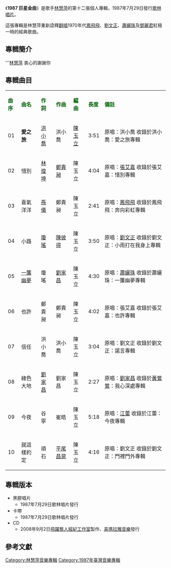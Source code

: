 {{unreferenced|time=2014-01-16T14:29:20+00:00}}
{{Infobox album <!-- See Wikipedia:WikiProject_Albums -->
| name       = 1987 巨星金曲
| type       = 專輯
| artist     = [[林慧萍|林慧萍]]
| cover      = 
| released   = 1987年7月29日
| genre      = [[國語流行音樂|國語流行音樂]]
| length     = 38分11秒
| label      = [[歌林唱片|歌林唱片]]
<!-- 未知參數 | number     = KLQA-1335 -->
| producer   = 呂子厚
| prev_title = [[一個人_一段情|一個人 一段情]]
| prev_year  = 1987 <!-- 3月 -->
| next_title = [[不要回頭看|不要回頭看]]
| next_year  = 1987 <!-- 11月 -->
}}
《'''1987 巨星金曲'''》是歌手[[林慧萍|林慧萍]]的第十二張個人專輯，1987年7月29日發行[[歌林唱片|歌林唱片]]。

這張專輯是林慧萍重新詮釋[[翻唱|翻唱]]1970年代[[鳳飛飛|鳳飛飛]]、[[劉文正|劉文正]]、[[蕭孋珠|蕭孋珠]]及[[鄧麗君|鄧麗君]]紅極一時的經典歌曲。

==專輯簡介==

'''[[林慧萍|林慧萍]]  衷心的謝謝你


==專輯曲目==
{| class="wikitable"
|-
| <font color=darkgreen>'''曲序'''</font> || <font color=darkgreen>'''曲名'''</font> || <font color=darkgreen>'''作詞'''</font> || <font color=darkgreen>'''作曲'''</font> || <font color=darkgreen>'''編曲'''</font>|| <font color=darkgreen>'''長度'''</font>  || <font color=darkgreen>'''備註'''</font>
|-
| 01 || '''愛之旅''' || [[洪小喬|洪小喬]] || 洪小喬 || [[陳玉立|陳玉立]] || 3:51 || 原唱：洪小喬
收錄於洪小喬：愛之旅專輯
|-
| 02 || 惜別 || [[林煌坤|林煌坤]] || [[鄭貴昶|鄭貴昶]] || 陳玉立 || 4:04 || 原唱：[[張艾嘉|張艾嘉]]
收錄於張艾嘉：惜別專輯
|-
| 03 || 喜氣洋洋 || [[孫儀|孫儀]] || 鄭貴昶 || 陳玉立 || 2:41 || 原唱：[[鳳飛飛|鳳飛飛]]
收錄於鳳飛飛：奔向彩虹專輯
|-
| 04 || 小路 || [[瓊瑤|瓊瑤]] || [[陳彼得|陳彼得]] || 陳玉立 || 3:50 || 原唱：[[劉文正|劉文正]]
收錄於劉文正：小雨打在我身上專輯
|-
| 05 || [[一簾幽夢|一簾幽夢]] || 瓊瑤 || [[劉家昌|劉家昌]] || 陳玉立 || 4:30 || 原唱：[[蕭孋珠|蕭孋珠]]
收錄於蕭孋珠：一簾幽夢專輯
|-
| 06 || 也許 || 鄭貴昶 || 鄭貴昶 || 陳玉立 || 4:02 || 原唱：張艾嘉 
收錄於張艾嘉：也許專輯
|-
| 07 || 信任 || 洪小喬 || 洪小喬 || 陳玉立 || 3:04 || 原唱：劉文正
收錄於劉文正：諾言專輯
|-
| 08 || 綠色大地 || [[劉家昌|劉家昌]] || 劉家昌 || 陳玉立 || 2:27 || 原唱：[[劉家昌|劉家昌]]
收錄於[[黃鶯鶯|黃鶯鶯]]：我心深處專輯
|-
| 09 || 今夜 || 谷寧 || 崔皓 || 陳玉立 || 5:18 || 原唱：[[江蕾|江蕾]]
收錄於江蕾：今夜專輯
|-
| 10 || 就這樣約定 || 頑石 || [[平尾昌晃|平尾昌晃]] || 陳玉立 || 4:16 || 原唱：劉文正
收錄於劉文正：門裡門外專輯
|}

== 專輯版本 ==
*黑膠唱片
**1987年7月29日歌林唱片發行
*卡帶
**1987年7月29日歌林唱片發行
*CD
**2008年9月2日[[飛躍藝人經紀工作室|飛躍藝人經紀工作室]]製作、[[喜瑪拉雅音樂|喜瑪拉雅音樂]]發行

==參考文獻==
{{reflist}}
[[Category:林慧萍音樂專輯|Category:林慧萍音樂專輯]]
[[Category:1987年臺灣音樂專輯|Category:1987年臺灣音樂專輯]]
